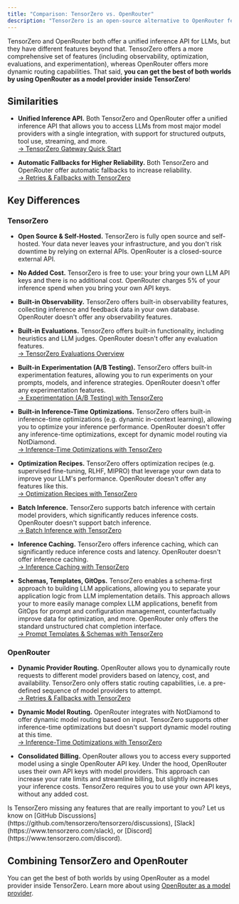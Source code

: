 ```yaml
---
title: "Comparison: TensorZero vs. OpenRouter"
description: "TensorZero is an open-source alternative to OpenRouter featuring an LLM gateway, observability, optimization, evaluations, and experimentation."
---
```


TensorZero and OpenRouter both offer a unified inference API for LLMs, but they have different features beyond that.
TensorZero offers a more comprehensive set of features (including observability, optimization, evaluations, and experimentation), whereas OpenRouter offers more dynamic routing capabilities.
That said, **you can get the best of both worlds by using OpenRouter as a model provider inside TensorZero**!

## Similarities

- **Unified Inference API.**
  Both TensorZero and OpenRouter offer a unified inference API that allows you to access LLMs from most major model providers with a single integration, with support for structured outputs, tool use, streaming, and more.<br />
  [→ TensorZero Gateway Quick Start](/quickstart/)

- **Automatic Fallbacks for Higher Reliability.**
  Both TensorZero and OpenRouter offer automatic fallbacks to increase reliability.<br />
  [→ Retries & Fallbacks with TensorZero](/guides/inference/call-any-llm-provider/)

## Key Differences

### TensorZero

- **Open Source & Self-Hosted.**
  TensorZero is fully open source and self-hosted.
  Your data never leaves your infrastructure, and you don't risk downtime by relying on external APIs.
  OpenRouter is a closed-source external API.

- **No Added Cost.**
  TensorZero is free to use: your bring your own LLM API keys and there is no additional cost.
  OpenRouter charges 5% of your inference spend when you bring your own API keys.

- **Built-in Observability.**
  TensorZero offers built-in observability features, collecting inference and feedback data in your own database.
  OpenRouter doesn't offer any observability features.

- **Built-in Evaluations.**
  TensorZero offers built-in functionality, including heuristics and LLM judges.
  OpenRouter doesn't offer any evaluation features.<br />
  [→ TensorZero Evaluations Overview](/guides/evaluation/evaluate-individual-inferences/)

- **Built-in Experimentation (A/B Testing).**
  TensorZero offers built-in experimentation features, allowing you to run experiments on your prompts, models, and inference strategies.
  OpenRouter doesn't offer any experimentation features.<br />
  [→ Experimentation (A/B Testing) with TensorZero](/guides/experimentation/compare-variants-ab-testing/)

- **Built-in Inference-Time Optimizations.**
  TensorZero offers built-in inference-time optimizations (e.g. dynamic in-context learning), allowing you to optimize your inference performance.
  OpenRouter doesn't offer any inference-time optimizations, except for dynamic model routing via NotDiamond.<br />
  [→ Inference-Time Optimizations with TensorZero](/guides/optimization/overview/)

- **Optimization Recipes.**
  TensorZero offers optimization recipes (e.g. supervised fine-tuning, RLHF, MIPRO) that leverage your own data to improve your LLM's performance.
  OpenRouter doesn't offer any features like this.<br />
  [→ Optimization Recipes with TensorZero](/guides/optimization/overview/)

- **Batch Inference.**
  TensorZero supports batch inference with certain model providers, which significantly reduces inference costs.
  OpenRouter doesn't support batch inference.<br />
  [→ Batch Inference with TensorZero](/guides/inference/call-any-llm-provider/)

- **Inference Caching.**
  TensorZero offers inference caching, which can significantly reduce inference costs and latency.
  OpenRouter doesn't offer inference caching.<br />
  [→ Inference Caching with TensorZero](/guides/inference/call-any-llm-provider/)

- **Schemas, Templates, GitOps.**
  TensorZero enables a schema-first approach to building LLM applications, allowing you to separate your application logic from LLM implementation details.
  This approach allows your to more easily manage complex LLM applications, benefit from GitOps for prompt and configuration management, counterfactually improve data for optimization, and more.
  OpenRouter only offers the standard unstructured chat completion interface.<br />
  [→ Prompt Templates & Schemas with TensorZero](/configuration-reference/)

### OpenRouter

- **Dynamic Provider Routing.**
  OpenRouter allows you to dynamically route requests to different model providers based on latency, cost, and availability.
  TensorZero only offers static routing capabilities, i.e. a pre-defined sequence of model providers to attempt.<br />
  [→ Retries & Fallbacks with TensorZero](/guides/inference/call-any-llm-provider/)

- **Dynamic Model Routing.**
  OpenRouter integrates with NotDiamond to offer dynamic model routing based on input.
  TensorZero supports other inference-time optimizations but doesn't support dynamic model routing at this time.<br />
  [→ Inference-Time Optimizations with TensorZero](/guides/optimization/overview/)

- **Consolidated Billing.**
  OpenRouter allows you to access every supported model using a single OpenRouter API key.
  Under the hood, OpenRouter uses their own API keys with model providers.
  This approach can increase your rate limits and streamline billing, but slightly increases your inference costs.
  TensorZero requires you to use your own API keys, without any added cost.

<Tip>
Is TensorZero missing any features that are really important to you? Let us know on [GitHub Discussions](https://github.com/tensorzero/tensorzero/discussions), [Slack](https://www.tensorzero.com/slack), or [Discord](https://www.tensorzero.com/discord).
</Tip>

## Combining TensorZero and OpenRouter

You can get the best of both worlds by using OpenRouter as a model provider inside TensorZero.
Learn more about using [OpenRouter as a model provider](/guides/inference/model-providers/openrouter/).